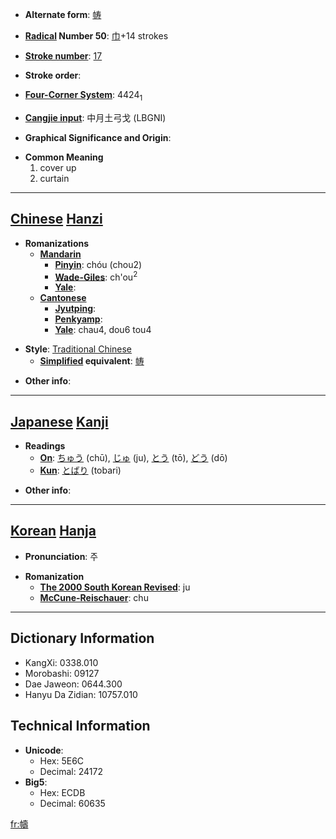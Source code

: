 * '''Alternate form''': [[帱]]

* '''[[Wiktionary:Chinese radical index| Radical]] Number 50''': [[Wiktionary:Chinese radical index 巾|巾]]+14 strokes

* '''[[Wiktionary:Chinese total strokes index|Stroke number]]''': [[Wiktionary:Chinese total strokes index 17|17]]

* '''Stroke order''': 

* '''[[Wiktionary:Chinese four corner index|Four-Corner System]]''': 4424<sub>1</sub>

* '''[[Wiktionary:Chinese Cangjie index|Cangjie input]]''': 中月土弓戈 (LBGNI)

* '''Graphical Significance and Origin''': 

* '''Common Meaning'''
*#cover up
*# curtain


----

== [[Chinese]] [[Hanzi]] ==

* '''Romanizations'''
** '''[[Mandarin]]'''
*** '''[[Pinyin]]''': chóu (chou2)
*** '''[[Wade-Giles]]''': ch'ou<sup>2</sup>
*** '''[[Yale]]''': 
** '''[[Cantonese]]'''
*** '''[[Jyutping]]''':
*** '''[[Penkyamp]]''': 
*** '''[[Yale]]''': chau4, dou6 tou4

* '''Style''': [[Traditional Chinese]] 
** '''[[Simplified Chinese|Simplified]] equivalent''': [[帱]]

* '''Other info''': 

----

== [[Japanese]] [[Kanji]] ==

* '''Readings'''
** '''[[On]]''': [[ちゅう]] (chū), [[じゅ]] (ju), [[とう]] (tō), [[どう]] (dō)
** '''[[Kun]]''': [[とばり]] (tobari)

* '''Other info''':  

----

== [[Korean]] [[Hanja]] ==

* '''Pronunciation''': 주

* '''Romanization'''
** '''[[The 2000 South Korean Revised Romanization|The 2000 South Korean Revised]]''': ju
** '''[[McCune-Reischauer]]''': chu

----

== Dictionary Information ==

* KangXi: 0338.010
* Morobashi: 09127
* Dae Jaweon: 0644.300
* Hanyu Da Zidian: 10757.010

== Technical Information ==

* '''Unicode''':
** Hex: 5E6C
** Decimal: 24172
* '''Big5''':
** Hex: ECDB
** Decimal: 60635

[[fr:幬]]